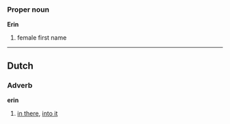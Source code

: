 ===Proper noun===
'''Erin'''

# female first name

----
==Dutch==
===Adverb===
'''erin'''

# [[in there]], [[into it]]